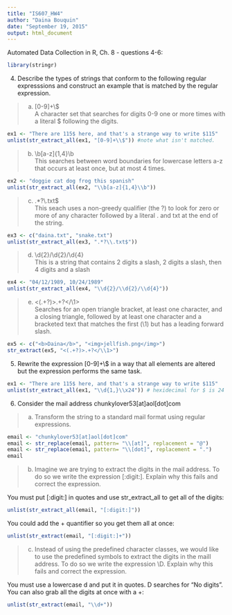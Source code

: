 ```yaml
---
title: "IS607_HW4"
author: "Daina Bouquin"
date: "September 19, 2015"
output: html_document
---
```


Automated Data Collection in R, Ch. 8 - questions 4-6:

```r
library(stringr)
```

4. Describe the types of strings that conform to the following regular expresssions and construct an example that is matched by the regular expression.

>a. [0-9]+\\$   
A character set that searches for digits 0-9 one or more times with a literal $ following the digits.
```r
ex1 <- "There are 115$ here, and that's a strange way to write $115"
unlist(str_extract_all(ex1, "[0-9]+\\$")) #note what isn't matched.
```
>b. \\b[a-z]{1,4}\\b   
This searches between word boundaries for lowercase letters a-z that occurs at least once, but at most 4 times.
```r
ex2 <- "doggie cat dog frog this spanish"
unlist(str_extract_all(ex2, "\\b[a-z]{1,4}\\b"))
```
>c. .*?\\.txt$    
This seach uses a non-greedy qualifier (the ?) to look for zero or more of any character followed by a literal . and txt at the end of the string.

```r
ex3 <- c("daina.txt", "snake.txt")
unlist(str_extract_all(ex3, ".*?\\.txt$"))
```
>d. \\d{2}/\\d{2}/\\d{4}   
This is a string that contains 2 digits a slash, 2 digits a slash, then 4 digits and a slash
```r
ex4 <- "04/12/1989, 10/24/1989"
unlist(str_extract_all(ex4, "\\d{2}/\\d{2}/\\d{4}"))
```
>e. <(.+?)>.+?</\\1>   
Searches for an open triangle bracket, at least one character, and a closing triangle, followed by at least one character and a bracketed text that matches the first (\1) but has a leading forward slash. 
```r
ex5 <- c("<b>Daina</b>", "<img>jellfish.png</img>")
str_extract(ex5, "<(.+?)>.+?</\\1>")
```

5. Rewrite the expression [0-9]+\\$ in a way that all elements are altered but the expression performs the same task.
```r
ex1 <- "There are 115$ here, and that's a strange way to write $115"
unlist(str_extract_all(ex1, "\\d{1,}\\x24")) # hexidecimal for $ is 24
```

6. Consider the mail address chunkylover53[at]aol[dot]com    

>a. Transform the string to a standard mail format using regular expressions.
```r
email <- "chunkylover53[at]aol[dot]com"
email <- str_replace(email, pattern= "\\[at]", replacement = "@")
email <- str_replace(email, pattern= "\\[dot]", replacement = ".")
email
```
>b. Imagine we are trying to extract the digits in the mail address. To do so we        write the expression [:digit:]. Explain why this fails and correct the expression.   

You must put [:digit:] in quotes and use str_extract_all to get all of the digits:
```r
unlist(str_extract_all(email, "[:digit:]"))  
```
You could add the + quantifier so you get them all at once:
```r
unlist(str_extract(email, "[:digit:]+")) 
```
>c. Instead of using the predefined character classes, we would like to use the predefined symbols to extract the digits in the maill address. To do so we write the expression \\D. Explain why this fails and correct the expression.   

You must use a lowercase d and put it in quotes. D searches for "No digits". You can also grab all the digits at once with a +:
```r
unlist(str_extract(email, "\\d+")) 
```